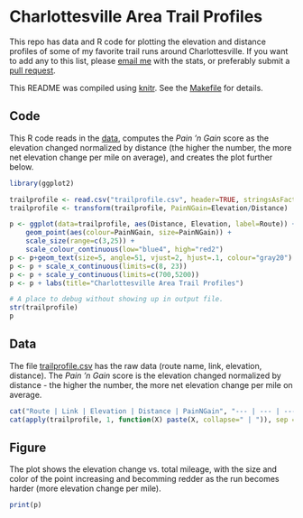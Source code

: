 # Charlottesville Area Trail Profiles

This repo has data and R code for plotting the elevation and distance profiles of some of my favorite trail runs around Charlottesville. If you want to add any to this list, please [email me](http://stephenturner.us/email.html) with the stats, or preferably submit a [pull request](https://help.github.com/articles/using-pull-requests).

This README was compiled using [knitr](http://yihui.name/knitr/). See the [Makefile](./Makefile) for details.

## Code

This R code reads in the [data](./trailprofile.csv), computes the *Pain 'n Gain* score as the elevation changed normalized by distance (the higher the number, the more net elevation change per mile on average), and creates the plot further below.

```r
library(ggplot2)

trailprofile <- read.csv("trailprofile.csv", header=TRUE, stringsAsFactors=FALSE)
trailprofile <- transform(trailprofile, PainNGain=Elevation/Distance)

p <- ggplot(data=trailprofile, aes(Distance, Elevation, label=Route)) + 
    geom_point(aes(colour=PainNGain, size=PainNGain)) + 
    scale_size(range=c(3,25)) + 
    scale_colour_continuous(low="blue4", high="red2")
p <- p+geom_text(size=5, angle=51, vjust=2, hjust=.1, colour="gray20")
p <- p + scale_x_continuous(limits=c(8, 23))
p <- p + scale_y_continuous(limits=c(700,5200))
p <- p + labs(title="Charlottesville Area Trail Profiles")
```

```r
# A place to debug without showing up in output file.
str(trailprofile)
p
```

## Data

The file [trailprofile.csv](./trailprofile.csv) has the raw data (route name, link, elevation, distance). The *Pain 'n Gain* score is the elevation changed normalized by distance - the higher the number, the more net elevation change per mile on average.

```r
cat("Route | Link | Elevation | Distance | PainNGain", "--- | --- | --- | --- | ---", sep="\n")
cat(apply(trailprofile, 1, function(X) paste(X, collapse=" | ")), sep = "\n")
```

## Figure

The plot shows the elevation change vs. total mileage, with the size and color of the point increasing and becomming redder as the run becomes harder (more elevation change per mile).

```r
print(p)
```

